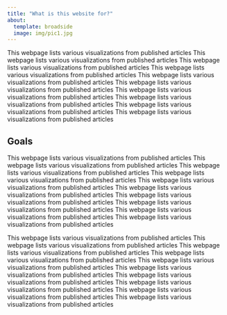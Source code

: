 ```yaml
---
title: "What is this website for?"
about:
  template: broadside
  image: img/pic1.jpg
---
```


This webpage lists various visualizations from published articles
This webpage lists various visualizations from published articles
This webpage lists various visualizations from published articles
This webpage lists various visualizations from published articles
This webpage lists various visualizations from published articles
This webpage lists various visualizations from published articles
This webpage lists various visualizations from published articles
This webpage lists various visualizations from published articles
This webpage lists various visualizations from published articles
This webpage lists various visualizations from published articles


:::{#me}

## Goals

This webpage lists various visualizations from published articles
This webpage lists various visualizations from published articles
This webpage lists various visualizations from published articles
This webpage lists various visualizations from published articles
This webpage lists various visualizations from published articles
This webpage lists various visualizations from published articles
This webpage lists various visualizations from published articles
This webpage lists various visualizations from published articles
This webpage lists various visualizations from published articles
This webpage lists various visualizations from published articles


:::

This webpage lists various visualizations from published articles
This webpage lists various visualizations from published articles
This webpage lists various visualizations from published articles
This webpage lists various visualizations from published articles
This webpage lists various visualizations from published articles
This webpage lists various visualizations from published articles
This webpage lists various visualizations from published articles
This webpage lists various visualizations from published articles
This webpage lists various visualizations from published articles
This webpage lists various visualizations from published articles
